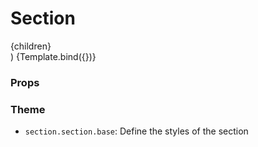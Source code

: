 
<Meta title="Components/Section/Section" component={Section} />

# Section

  <Section {...args}>{children}</Section>
)

<Canvas>
  <Story name="Default" args={{ children: 'Default Section' }}>
    {Template.bind({})}
  </Story>
</Canvas>

### Props

<ArgsTable story="Default" />

### Theme

- `section.section.base`: Define the styles of the section
